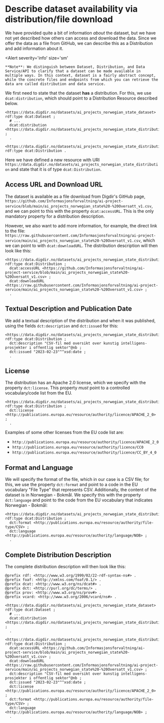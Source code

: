 # Describe dataset availability via distribution/file download

We have provided quite a bit of information _about_ the dataset, but we have not yet described how others can access and download the data. Since we offer the data as a file from GitHub, we can describe this as a Distribution and add information about it.

<Alert
    severity='info'
    size='sm'
>
    **Note**: We distinguish between Dataset, Distribution, and Data Service/API to clarify that a dataset can be made available in multiple ways. In this context, dataset is a fairly abstract concept, while the concrete files and endpoints from which you can retrieve the data are called distribution and data service.
</Alert>


We first need to state that the dataset **has** a distribution. For this, we use `dcat:distribution`, which should point to a Distribution Resource described below.

```turtle
<https://data.digdir.no/datasets/ai_projects_norwegian_state_dataset> rdf:type dcat:Dataset ;
  # ...
  dcat:distribution <https://data.digdir.no/datasets/ai_projects_norwegian_state_distribution> ;
  .

<https://data.digdir.no/datasets/ai_projects_norwegian_state_distribution> rdf:type dcat:Distribution .
```

Here we have defined a new resource with URI `https://data.digdir.no/datasets/ai_projects_norwegian_state_distribution` and state that it is of type `dcat:Distribution`.

## Access URL and Download URL

The dataset is available as a file download from Digdir's GitHub page, `https://github.com/Informasjonsforvaltning/ai-project-service/blob/main/ai_projects_norwegian_state%20-%20Oversatt_v1.csv`, and we can point to this with the property `dcat:accessURL`. This is the only mandatory property for a distribution description.

However, we also want to add more information, for example, the direct link to the file: `https://raw.githubusercontent.com/Informasjonsforvaltning/ai-project-service/main/ai_projects_norwegian_state%20-%20Oversatt_v1.csv`, which we can point to with `dcat:downloadURL`. The distribution description will then look like this:

```turtle
<https://data.digdir.no/datasets/ai_projects_norwegian_state_distribution> rdf:type dcat:Distribution ;
  dcat:accessURL <https://github.com/Informasjonsforvaltning/ai-project-service/blob/main/ai_projects_norwegian_state%20-%20Oversatt_v1.csv> ;
  dcat:downloadURL <https://raw.githubusercontent.com/Informasjonsforvaltning/ai-project-service/main/ai_projects_norwegian_state%20-%20Oversatt_v1.csv> ;
  .
```

## Textual Description and Publication Date

We add a textual description of the distribution and when it was published, using the fields `dct:description` and `dct:issued` for this:

```turtle
<https://data.digdir.no/datasets/ai_projects_norwegian_state_distribution> rdf:type dcat:Distribution ;
  dct:description "CSV-fil med oversikt over kunstig intelligens-prosjekter i offentlig sektor"@nb ;
  dct:issued "2023-02-23"^^xsd:date ;
  .
```

## License

The distribution has an Apache 2.0 license, which we specify with the property `dct:license`. This property _must_ point to a controlled vocabulary/code list from the EU.

```turtle
<https://data.digdir.no/datasets/ai_projects_norwegian_state_distribution> rdf:type dcat:Distribution ;
  dct:license <http://publications.europa.eu/resource/authority/licence/APACHE_2_0> ;
  .
```

Examples of some other licenses from the EU code list are:

- `http://publications.europa.eu/resource/authority/licence/APACHE_2_0`
- `http://publications.europa.eu/resource/authority/licence/CC0`
- `http://publications.europa.eu/resource/authority/licence/CC_BY_4_0`


## Format and Language

We will specify the format of the file, which in our case is a CSV file; for this, we use the property `dct:format` and point to a code in the EU vocabulary "File Type" that represents CSV.
Additionally, the content of the dataset is in Norwegian - Bokmål. We specify this with the property `dct:language` and point to the code from the EU vocabulary that indicates Norwegian - Bokmål:

```turtle
<https://data.digdir.no/datasets/ai_projects_norwegian_state_distribution> rdf:type dcat:Distribution ;
  dct:format <http://publications.europa.eu/resource/authority/file-type/CSV> ;
  dct:language <http://publications.europa.eu/resource/authority/language/NOB> ;
  .
```

## Complete Distribution Description

The complete distribution description will then look like this:

```turtle
@prefix rdf: <http://www.w3.org/1999/02/22-rdf-syntax-ns#> .
@prefix foaf: <http://xmlns.com/foaf/0.1/> .
@prefix dcat: <http://www.w3.org/ns/dcat#> .
@prefix dct: <http://purl.org/dc/terms/> .
@prefix prov: <http://www.w3.org/ns/prov#> .
@prefix vcard: <http://www.w3.org/2006/vcard/ns#> .

<https://data.digdir.no/datasets/ai_projects_norwegian_state_dataset> rdf:type dcat:Dataset ;
  # ...
  dcat:distribution <https://data.digdir.no/datasets/ai_projects_norwegian_state_distribution> ;
  .

<https://data.digdir.no/datasets/ai_projects_norwegian_state_distribution> rdf:type dcat:Distribution ;
  dcat:accessURL <https://github.com/Informasjonsforvaltning/ai-project-service/blob/main/ai_projects_norwegian_state%20-%20Oversatt_v1.csv> ;
  dcat:downloadURL <https://raw.githubusercontent.com/Informasjonsforvaltning/ai-project-service/main/ai_projects_norwegian_state%20-%20Oversatt_v1.csv> ;
  dct:description "CSV-fil med oversikt over kunstig intelligens-prosjekter i offentlig sektor"@nb ;
  dct:issued "2023-02-23"^^xsd:date ;
  dct:license <http://publications.europa.eu/resource/authority/licence/APACHE_2_0> ;
  dct:format <http://publications.europa.eu/resource/authority/file-type/CSV> ;
  dct:language <http://publications.europa.eu/resource/authority/language/NOB> ;
  .
```